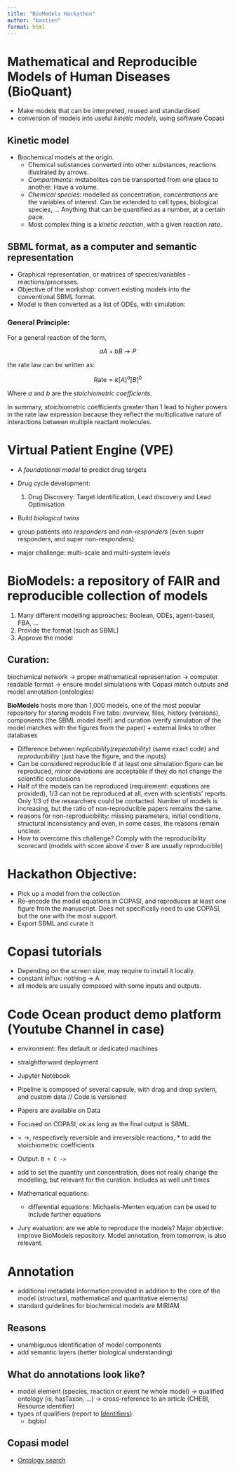 ```yaml
---
title: "BioModels Hackathon"
author: "bastien"
format: html
---
```


# Mathematical and Reproducible Models of Human Diseases (BioQuant)

- Make models that can be interpreted, reused and standardised
- conversion of models into useful *kinetic models*, using software Copasi

## Kinetic model

- Biochemical models at the origin. 
  - Chemical substances converted into other substances, reactions illustrated by arrows. 
  - *Compartments*: metabolites can be transported from one place to another. Have a volume.
  - *Chemical species*: modelled as concentration, *concentrations* are the variables of interest. Can be extended to cell types, biological species, ... Anything that can be quantified as a number, at a certain pace. 
  - Most complex thing is a *kinetic reaction*, with a given reaction *rate*.
  
## SBML format, as a computer and semantic representation

- Graphical representation, or matrices of species/variables - reactions/processes. 
- Objective of the workshop: convert existing models into the conventional SBML format. 
- Model is then converted as a list of ODEs, with simulation:

### General Principle:
For a general reaction of the form,

$$
aA + bB \rightarrow P
$$

the rate law can be written as:

$$
\text{Rate} = k [A]^a [B]^b
$$

Where $a$ and $b$ are the *stoichiometric coefficients*.

In summary, stoichiometric coefficients greater than 1 lead to higher powers in the rate law expression because they reflect the multiplicative nature of interactions between multiple reactant molecules.

# Virtual Patient Engine (VPE)

- A *foundational model* to predict drug targets

- Drug cycle development:
  1. Drug Discovery: Target identification, Lead discovery and Lead Optimisation
- Build *biological twins*

- group patients into *responders* and *non-responders* (even super responders, and super non-responders)
- major challenge: multi-scale and multi-system levels

# BioModels: a repository of FAIR and reproducible collection of models

1. Many different modelling approaches: Boolean, ODEs, agent-based, FBA, ...
2. Provide the format (such as SBML)
3. Approve the model

## Curation:

biochemical network -> proper mathematical representation -> computer readable format -> ensure model simulations with Copasi match outputs and model annotation (ontologies)

**BioModels** hosts more than 1,000 models, one of the most popular repository for storing models
Five tabs: overview, files, history (versions), components (the SBML model itself) and curation (verify simulation of the model matches with the figures from the paper) + external links to other databases

- Difference between *replicability(repeatability)* (same exact code) and *reproducibility* (just have the figure, and the inputs)
- Can be considered reproducible if at least one simulation figure can be reproduced, minor deviations are acceptable if they do not change the scientific conclusions
- Half of the models can be reproduced (requirement: equations are provided), 1/3 can not be reproduced at all, even with scientists' reports. Only 1/3 of the researchers could be contacted. Number of models is increasing, but the ratio of non-reproducible papers remains the same. 
- reasons for non-reproducibility: missing parameters, initial conditions, structural inconsistency and even, in some cases, the reasons remain unclear. 
- How to overcome this challenge? Comply with the reproducibility scorecard (models with score above 4 over 8 are usually reproducible)


  
# Hackathon Objective:

- Pick up a model from the collection
- Re-encode the model equations in COPASI, and reproduces at least one figure from the manuscript. Does not specifically need to use COPASI, but the one with the most support. 
- Export SBML and curate it

# Copasi tutorials

- Depending on the screen size, may require to install it locally. 
- constant influx: nothing -> A
- all models are usually composed with some inputs and outputs. 

# Code Ocean product demo platform (Youtube Channel in case)

- environment: flex default or dedicated machines
- straightforward deployment 
- Jupyter Notebook
- Pipeline is composed of several capsule, with drag and drop system, and custom data // Code is versioned
- Papers are available on Data
- Focused on COPASI, ok as long as the final output is SBML. 

- = ->, respectively reversible and irreversible reactions, * to add the stoichiometric coefficients
- Output: `B + C ->`
- add to set the quantity unit concentration, does not really change the modelling, but relevant for the curation. Includes as well unit times
- Mathematical equations: 
  - differential equations: Michaelis-Menten equation can be used to include further equations
- Jury evaluation: are we able to reproduce the models? Major objective: improve BioModels repository. Model annotation, from tomorrow, is also relevant. 

# Annotation

- additional metadata information provided in addition to the core of the model (structural, mathematical and quantitative elements)
- standard guidelines for biochemical models are MIRIAM

## Reasons

- unambiguous identification of model components
- add semantic layers (better biological understanding)

## What do annotations look like?

- model element (species, reaction or event he whole model)  -> qualified ontology (is, hasTaxon, ...) -> cross-reference to an article (CHEBI, Resource identifier)
- types of qualifiers (report to [Identifiers](https://identifiers.org/)):
  - bqbiol

## Copasi model
- [Ontology search](https://www.ebi.ac.uk/ols4)








